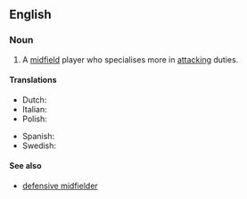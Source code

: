 ==English==

===Noun===
{{wikipedia|Midfielder#Attacking midfielder|attacking midfielder}}
{{en-noun|sg=[[attacking]] [[midfielder]]}}

# {{soccer}} A [[midfield]] player who specialises more in [[attacking]] duties.

====Translations====
{{trans-top| midfield player}}
* Dutch: {{t-|nl|aanvallende middenvelder|c}}
* Italian: {{t-|it|trequartista|m|f}}
* Polish: {{t-|pl|ofensywny pomocnik|m}}
{{trans-mid}}
* Spanish: {{t-|es|mediapunta}}
* Swedish: {{t-|sv|offensiv mittfältare|c}}
{{trans-bottom}}

====See also====
* [[defensive midfielder]]